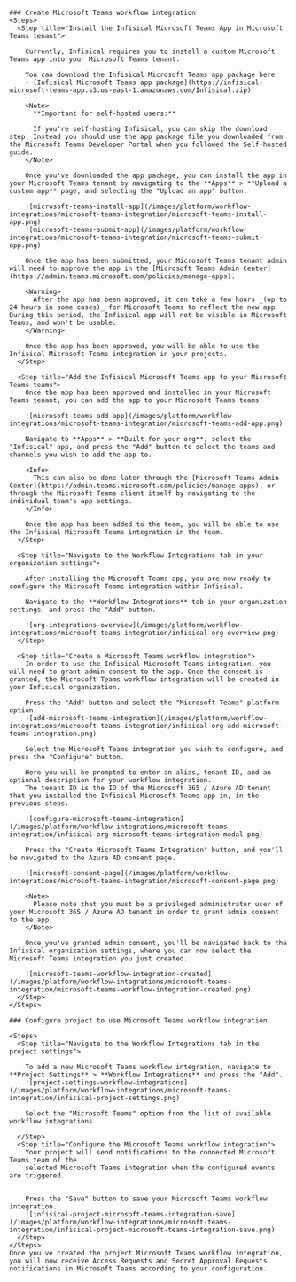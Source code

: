     ### Create Microsoft Teams workflow integration
    <Steps>
      <Step title="Install the Infisical Microsoft Teams App in Microsoft Teams tenant">

        Currently, Infisical requires you to install a custom Microsoft Teams app into your Microsoft Teams tenant.

        You can download the Infisical Microsoft Teams app package here:
        - [Infisical Microsoft Teams app package](https://infisical-microsoft-teams-app.s3.us-east-1.amazonaws.com/Infisical.zip)

        <Note>
          **Important for self-hosted users:**

          If you're self-hosting Infisical, you can skip the download step. Instead you should use the app package file you downloaded from the Microsoft Teams Developer Portal when you followed the Self-hosted guide.
        </Note>

        Once you've downloaded the app package, you can install the app in your Microsoft Teams tenant by navigating to the **Apps** > **Upload a custom app** page, and selecting the "Upload an app" button.

        ![microsoft-teams-install-app](/images/platform/workflow-integrations/microsoft-teams-integration/microsoft-teams-install-app.png)
        ![microsoft-teams-submit-app](/images/platform/workflow-integrations/microsoft-teams-integration/microsoft-teams-submit-app.png)

        Once the app has been submitted, your Microsoft Teams tenant admin will need to approve the app in the [Microsoft Teams Admin Center](https://admin.teams.microsoft.com/policies/manage-apps).

        <Warning>
          After the app has been approved, it can take a few hours _(up to 24 hours in some cases)_ for Microsoft Teams to reflect the new app. During this period, the Infisical app will not be visible in Microsoft Teams, and won't be usable.
        </Warning>

        Once the app has been approved, you will be able to use the Infisical Microsoft Teams integration in your projects.
      </Step>

      <Step title="Add the Infisical Microsoft Teams app to your Microsoft Teams teams">
        Once the app has been approved and installed in your Microsoft Teams tenant, you can add the app to your Microsoft Teams teams.

        ![microsoft-teams-add-app](/images/platform/workflow-integrations/microsoft-teams-integration/microsoft-teams-add-app.png)

        Navigate to **Apps** > **Built for your org**, select the "Infisical" app, and press the "Add" button to select the teams and channels you wish to add the app to.

        <Info>
          This can also be done later through the [Microsoft Teams Admin Center](https://admin.teams.microsoft.com/policies/manage-apps), or through the Microsoft Teams client itself by navigating to the individual team's app settings.
        </Info>

        Once the app has been added to the team, you will be able to use the Infisical Microsoft Teams integration in the team.
      </Step>

      <Step title="Navigate to the Workflow Integrations tab in your organization settings">

        After installing the Microsoft Teams app, you are now ready to configure the Microsoft Teams integration within Infisical.

        Navigate to the **Workflow Integrations** tab in your organization settings, and press the "Add" button.

        ![org-integrations-overview](/images/platform/workflow-integrations/microsoft-teams-integration/infisical-org-overview.png)
      </Step>

      <Step title="Create a Microsoft Teams workflow integration">
        In order to use the Infisical Microsoft Teams integration, you will need to grant admin consent to the app. Once the consent is granted, the Microsoft Teams workflow integration will be created in your Infisical organization.

        Press the "Add" button and select the "Microsoft Teams" platform option.
        ![add-microsoft-teams-integration](/images/platform/workflow-integrations/microsoft-teams-integration/infisical-org-add-microsoft-teams-integration.png)

        Select the Microsoft Teams integration you wish to configure, and press the "Configure" button.

        Here you will be prompted to enter an alias, tenant ID, and an optional description for your workflow integration.
        The tenant ID is the ID of the Microsoft 365 / Azure AD tenant that you installed the Infisical Microsoft Teams app in, in the previous steps.

        ![configure-microsoft-teams-integration](/images/platform/workflow-integrations/microsoft-teams-integration/infisical-org-microsoft-teams-integration-modal.png)

        Press the "Create Microsoft Teams Integration" button, and you'll be navigated to the Azure AD consent page.

        ![microsoft-consent-page](/images/platform/workflow-integrations/microsoft-teams-integration/microsoft-consent-page.png)

        <Note>
          Please note that you must be a privileged administrator user of your Microsoft 365 / Azure AD tenant in order to grant admin consent to the app.
        </Note>

        Once you've granted admin consent, you'll be navigated back to the Infisical organization settings, where you can now select the Microsoft Teams integration you just created.

        ![microsoft-teams-workflow-integration-created](/images/platform/workflow-integrations/microsoft-teams-integration/microsoft-teams-workflow-integration-created.png)
      </Step>
    </Steps>

    ### Configure project to use Microsoft Teams workflow integration

    <Steps>
      <Step title="Navigate to the Workflow Integrations tab in the project settings">

        To add a new Microsoft Teams workflow integration, navigate to **Project Settings** > **Workflow Integrations** and press the "Add".
        ![project-settings-workflow-integrations](/images/platform/workflow-integrations/microsoft-teams-integration/infisical-project-settings.png)

        Select the "Microsoft Teams" option from the list of available workflow integrations.

      </Step>
      <Step title="Configure the Microsoft Teams workflow integration">
        Your project will send notifications to the connected Microsoft Teams team of the
        selected Microsoft Teams integration when the configured events are triggered.


        Press the "Save" button to save your Microsoft Teams workflow integration.
        ![infisical-project-microsoft-teams-integration-save](/images/platform/workflow-integrations/microsoft-teams-integration/infisical-project-microsoft-teams-integration-save.png)
      </Step>
    </Steps>
    Once you've created the project Microsoft Teams workflow integration, you will now receive Access Requests and Secret Approval Requests notifications in Microsoft Teams according to your configuration.